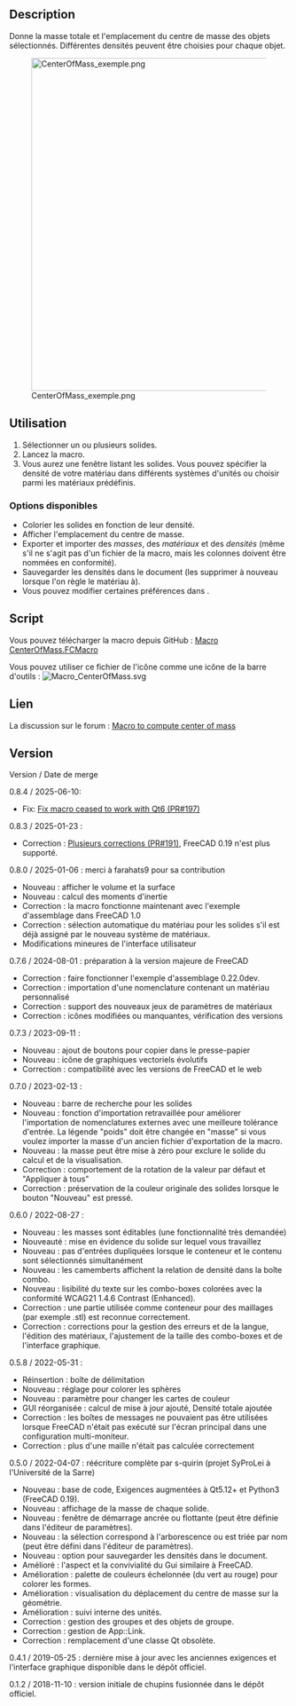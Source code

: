 <languages/>

<div class="mw-translate-fuzzy">
{{Macro/fr
|Name=Macro CenterOfMass
|Description=Calculer et montrer le centre de masse de plusieurs solides. 
|Author=Schupins, SyProLei, s-quirin, farahats9
|Version=0.8.3
|Date=2025-01-21
|FCVersion=0.20 et supérieure
}}
</div>

==Description==

Donne la masse totale et l'emplacement du centre de masse des objets sélectionnés. Différentes densités peuvent être choisies pour chaque objet.

{{Codeextralink|https://raw.githubusercontent.com/FreeCAD/FreeCAD-macros/master/Information/CenterOfMass.FCMacro}}

[[File:CenterOfMass_exemple.png|600px]]

<span id="Usage"></span>
==Utilisation==

# Sélectionner un ou plusieurs solides.
# Lancez la macro.
# Vous aurez une fenêtre listant les solides. Vous pouvez spécifier la densité de votre matériau dans différents systèmes d'unités ou choisir parmi les matériaux prédéfinis.

<span id="Available_Options"></span>
===Options disponibles===

* Colorier les solides en fonction de leur densité.
* Afficher l'emplacement du centre de masse.
* Exporter et importer des ''masses'', des ''matériaux'' et des ''densités'' (même s'il ne s'agit pas d'un fichier {{FileName|.csv}} de la macro, mais les colonnes doivent être nommées en conformité).
* Sauvegarder les densités dans le document (les supprimer à nouveau lorsque l'on règle le matériau à{{ComboBox|default}}).
* Vous pouvez modifier certaines préférences dans {{MenuCommand|Outils → Modifier les paramètres → Préférences → Macros}}.

==Script==

Vous pouvez télécharger la macro depuis GitHub :
[https://github.com/FreeCAD/FreeCAD-macros/blob/master/Information/CenterOfMass.FCMacro Macro CenterOfMass.FCMacro]

Vous pouvez utiliser ce fichier de l'icône comme une icône de la barre d'outils :
[[File:Macro_CenterOfMass.svg]]

<span id="Link"></span>
==Lien==

La discussion sur le forum : [https://forum.freecad.org/viewtopic.php?f=24&t=31883 Macro to compute center of mass]

==Version==

Version / Date de merge

<div lang="en" dir="ltr" class="mw-content-ltr">
0.8.4 / 2025-06-10:
* Fix: [https://github.com/FreeCAD/FreeCAD-macros/pull/197 Fix macro ceased to work with Qt6 (PR#197)]
</div>

0.8.3 / 2025-01-23 :
* Correction : [https://github.com/FreeCAD/FreeCAD-macros/pull/191 Plusieurs corrections (PR#191)], FreeCAD 0.19 n'est plus supporté.

0.8.0 / 2025-01-06 : merci à farahats9 pour sa contribution
* Nouveau : afficher le volume et la surface
* Nouveau : calcul des moments d'inertie
* Correction : la macro fonctionne maintenant avec l'exemple d'assemblage dans FreeCAD 1.0
* Correction : sélection automatique du matériau pour les solides s'il est déjà assigné par le nouveau système de matériaux.
* Modifications mineures de l'interface utilisateur

0.7.6 / 2024-08-01 : préparation à la version majeure de FreeCAD
* Correction : faire fonctionner l'exemple d'assemblage 0.22.0dev.
* Correction : importation d'une nomenclature contenant un matériau personnalisé
* Correction : support des nouveaux jeux de paramètres de matériaux
* Correction : icônes modifiées ou manquantes, vérification des versions

0.7.3 / 2023-09-11 :
* Nouveau : ajout de boutons pour copier dans le presse-papier
* Nouveau : icône de graphiques vectoriels évolutifs
* Correction : compatibilité avec les versions de FreeCAD et le web

0.7.0 / 2023-02-13 :
* Nouveau : barre de recherche pour les solides
* Nouveau : fonction d'importation retravaillée pour améliorer l'importation de nomenclatures externes avec une meilleure tolérance d'entrée. La légende "poids" doit être changée en "masse" si vous voulez importer la masse d'un ancien fichier d'exportation de la macro.
* Nouveau : la masse peut être mise à zéro pour exclure le solide du calcul et de la visualisation.
* Correction : comportement de la rotation de la valeur par défaut et "Appliquer à tous"
* Correction : préservation de la couleur originale des solides lorsque le bouton "Nouveau" est pressé.

0.6.0 / 2022-08-27 :
* Nouveau : les masses sont éditables (une fonctionnalité très demandée)
* Nouveauté : mise en évidence du solide sur lequel vous travaillez
* Nouveau : pas d'entrées dupliquées lorsque le conteneur et le contenu sont sélectionnés simultanément
* Nouveau : les camemberts affichent la relation de densité dans la boîte combo.
* Nouveau : lisibilité du texte sur les combo-boxes colorées avec la conformité WCAG21 1.4.6 Contrast (Enhanced).
* Correction : une partie utilisée comme conteneur pour des maillages (par exemple .stl) est reconnue correctement.
* Correction : corrections pour la gestion des erreurs et de la langue, l'édition des matériaux, l'ajustement de la taille des combo-boxes et de l'interface graphique.

0.5.8 / 2022-05-31 :
* Réinsertion : boîte de délimitation
* Nouveau : réglage pour colorer les sphères
* Nouveau : paramètre pour changer les cartes de couleur
* GUI réorganisée : calcul de mise à jour ajouté, Densité totale ajoutée
* Correction : les boîtes de messages ne pouvaient pas être utilisées lorsque FreeCAD n'était pas exécuté sur l'écran principal dans une configuration multi-moniteur.
* Correction : plus d'une maille n'était pas calculée correctement

0.5.0 / 2022-04-07 : réécriture complète par s-quirin (projet SyProLei à l'Université de la Sarre)
* Nouveau : base de code, Exigences augmentées à Qt5.12+ et Python3 (FreeCAD 0.19).
* Nouveau : affichage de la masse de chaque solide.
* Nouveau : fenêtre de démarrage ancrée ou flottante (peut être définie dans l'éditeur de paramètres).
* Nouveau : la sélection correspond à l'arborescence ou est triée par nom (peut être défini dans l'éditeur de paramètres).
* Nouveau : option pour sauvegarder les densités dans le document.
* Amélioré : l'aspect et la convivialité du Gui similaire à FreeCAD.
* Amélioration : palette de couleurs échelonnée (du vert au rouge) pour colorer les formes.
* Amélioration : visualisation du déplacement du centre de masse sur la géométrie.
* Amélioration : suivi interne des unités.
* Correction : gestion des groupes et des objets de groupe.
* Correction : gestion de App::Link.
* Correction : remplacement d'une classe Qt obsolète.

0.4.1 / 2019-05-25 : dernière mise à jour avec les anciennes exigences et l'interface graphique disponible dans le dépôt officiel.

0.1.2 / 2018-11-10 : version initiale de chupins fusionnée dans le dépôt officiel.